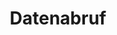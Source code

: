 ---
source-updated-at: 2025-05-16T04:52:11.000Z
translation-updated-at: 2025-06-02T20:10:33.415Z
title: Datenabruf
description: Erfahren Sie, wie Sie mit Next.js Daten abrufen, zwischenspeichern, erneut validieren und verändern können.
---